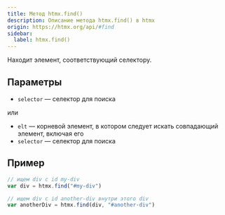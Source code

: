 ```yaml
---
title: Метод htmx.find()
description: Описание метода htmx.find() в htmx
origin: https://htmx.org/api/#find
sidebar:
  label: htmx.find()
---
```


Находит элемент, соответствующий селектору.

## Параметры

* `selector` — селектор для поиска

или

* `elt` — корневой элемент, в котором следует искать совпадающий элемент, включая его
* `selector` — селектор для поиска

## Пример

```js
// ищем div с id my-div
var div = htmx.find("#my-div")

// ищем div с id another-div внутри этого div
var anotherDiv = htmx.find(div, "#another-div")
```
